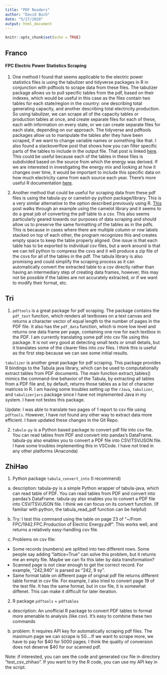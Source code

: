 ```yaml
---
title: "PDF Readers"
author: "David Buch"
date: "5/27/2020"
output: html_document
---
```


```r
knitr::opts_chunk$set(echo = TRUE)
```

## Franco

#### FPC Electric Power Statistics Scraping

1. One method I found that seems applicable to the electric power statistics files is using the tabulizer and tidyverse packages in R in conjunction with pdftools to scrape data from these files. The tabulizer package allows us to pull specific tables from the pdf, based on their indexes, which would be useful in this case as the files contain two tables for each state/region in the country: one describing total generating capacity, and another describing total electricity production. So using tabulizer, we can scrape all of the capacity tables or production tables at once, and create separate files for each of these, each with information on every state, or we can create separate files for each state, depending on our approach. The tidyverse and pdftools packages allow us to manipulate the tables afer they have been scraped, if we want to change variable names or something like that. I also found a stackoverflow post that shows how you can filter specific parts of the tables to include in the output file. That post is linked [here](https://stackoverflow.com/questions/54403728/tabulizer-package-in-r-how-to-scrape-tables-after-specific-title). This could be useful because each of the tables in these files is subdivided based on the source from which the energy  was derived. If we are interested in investigating the energy mix and looking at how it changes over time, it would be important to include this specific data on how much electricity came from each source each year. There's more useful R documentation [here](https://cran.r-project.org/web/packages/tabulizer/tabulizer.pdf).  

2. Another method that could be useful for scraping data from these pdf files is using the tabula-py or camelot-py python package/library. This is a very similar alternative to the option described previously using R. [This](https://www.thepythoncode.com/article/extract-pdf-tables-in-python-camelot) post walks through an example using the camelot library and it seems to do a great job of converting the pdf table to a csv. This also seems particularly geared towards our purposes of data scraping and should allow us to preserve the same formatting of the tables as in the pdfs. This is because in cases where there are multiple column or row labels stacked on top of each other, the program recognizes this and creates empty space to keep the table properly aligned. One issue is that each table has to be exported to individual csv files, but a work around is that we can tell python to compress the csvs and it will produce a zip file of the csvs for all of the tables in the pdf. The tabula library is also promising and could simplify the scraping process as it can automatically convert the extracted table to a csv directly rather than having an intermediary step of creating data frames, however, this may not be possible if the tables are not accurately extracted, or if we want to modify their format, etc.  


## Tri
1. `pdftools` is a great package for pdf scraping. The package contains the 
`pdf_text` function, which renders all textboxes on a text canvas and returns a 
character vector of equal length to the number of pages in the PDF file. It also
has the `pdf_data` function, which is more low level and returns one data frame 
per page, containing one row for each textbox in the PDF.
I am currently translating some pdf into csv file using this package. It is not
very good at detecting small texts or small details, but it translates some of 
the clearer files into csv files. I think this is useful as the first step 
because we can see some initial results. 

`tabulizer` is another great package for pdf scraping. This package provides 
R bindings to the Tabula java library, which can be used to computationally 
extract tables from PDF documents. The main function extract_tables() mimics the 
command-line behavior of the Tabula, by extracting all tables from a PDF file 
and, by default, returns those tables as a list of character matrices in R.
I am having some troubles setting up the `rJava`, `tabulizer`, and 
`tabulizerjars` package since I have not implemented Java in my system. I have
not testes this package. 

Update: I was able to translate two pages of 1 report to csv file using 
`pdftools`. However, I have not found any other way to extract data more 
efficient. I have updated these changes in the Git Repo. 

2. `tabula-py` is a Python based package to convert pdf file into csv
file. You can read tables from PDF and convert into pandas's DataFrame. 
tabula-py also enables you to convert a PDF file into CSV/TSV/JSON file. I have
some troubles implementing this in VSCode. I have not tried in any other 
platforms (Anaconda)


## ZhiHao
1. Python package `tabula_convert_into` (I recommend)

a. description: 
tabula-py is a simple Python wrapper of
tabula-java, which can read table of PDF.
You can read tables from PDF and convert into pandas’s DataFrame. 
tabula-py also enables you to convert a PDF file into
CSV/TSV/JSON file. 
I think we can focus on its convert function. (If
familiar with python, the tabula_read_pdf function can be helpful)

b. Try:
I test this command using the table on page 23 of
"~/From FPC/1942.FPC.Production of Electric Energy.pdf".
This works well, and returns a relatively easy-handling
csv file. 

c. Problems on csv file:
- Some records (numbers) are splitted into two different
rows. Some people say adding "lattice=True" can solve
this problem, but it returns me an empty file. Maybe we
can fix this later by data transformation?
- Scanned page is not clear enough to get the correct
record. For example, "242,940" is parsed as "242, 9 sy".
- Same format table on different page of original pdf
file returns different table format in csv file. For
example, I also tried to convert page 19 of the test
file. It has the same format, but in csv file, it is
somewhat diffenet. This can make it difficult for later
iteration.


2. R package `pdftools` + `pdftables`

a. description:
An unofficial R package to convert PDF tables to format more amenable to analysis (like csv). It's easy to combine these two commands

b. problem:
It requires API key for automatically scraping pdf
files. The maximum page we can scrape is 50....If we
want to scrape more, we have to pay for $40 for 5000
pages. I think the quality of conversion does not deserve $40 for our scanned pdf.

Note: if interested, you can see the code and generated csv file in directory "test_csv_zhihao". If you want to try the R code, you can use my API key in the script.
